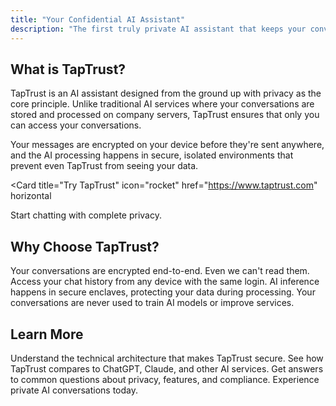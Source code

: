 ```yaml
---
title: "Your Confidential AI Assistant"
description: "The first truly private AI assistant that keeps your conversations secure"
---
```


## What is TapTrust?

TapTrust is an AI assistant designed from the ground up with privacy as the core principle. Unlike traditional AI services where your conversations are stored and processed on company servers, TapTrust ensures that only you can access your conversations.

Your messages are encrypted on your device before they're sent anywhere, and the AI processing happens in secure, isolated environments that prevent even TapTrust from seeing your data.

<Card
  title="Try TapTrust"
  icon="rocket"
  href="https://www.taptrust.com"
  horizontal
>
  Start chatting with complete privacy.
</Card>

## Why Choose TapTrust?

<Columns cols={2}>
  <Card
    title="Complete Privacy"
    icon="shield-check"
    href="/technical-overview"
  >
    Your conversations are encrypted end-to-end. Even we can't read them.
  </Card>
  <Card
    title="Cross-Device Access"
    icon="devices"
    href="/faq"
  >
    Access your chat history from any device with the same login.
  </Card>
  <Card
    title="Secure AI Processing"
    icon="cpu"
    href="/technical-overview"
  >
    AI inference happens in secure enclaves, protecting your data during processing.
  </Card>
  <Card
    title="No Training on Your Data"
    icon="ban"
    href="/faq"
  >
    Your conversations are never used to train AI models or improve services.
  </Card>
</Columns>

## Learn More

<Columns cols={2}>
  <Card
    title="How It Works"
    icon="gears"
    href="/technical-overview"
  >
    Understand the technical architecture that makes TapTrust secure.
  </Card>
  <Card
    title="Privacy Comparison"
    icon="scale"
    href="/faq"
  >
    See how TapTrust compares to ChatGPT, Claude, and other AI services.
  </Card>
  <Card
    title="Frequently Asked Questions"
    icon="question-circle"
    href="/faq"
  >
    Get answers to common questions about privacy, features, and compliance.
  </Card>
  <Card
    title="Visit TapTrust"
    icon="external-link"
    href="https://www.taptrust.com"
  >
    Experience private AI conversations today.
  </Card>
</Columns>
